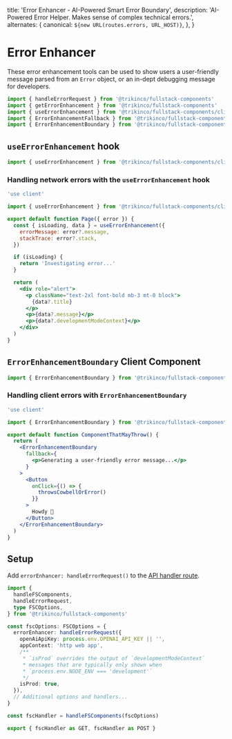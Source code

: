 
  title: 'Error Enhancer - AI-Powered Smart Error Boundary',
  description:
    'AI-Powered Error Helper. Makes sense of complex technical errors.',
  alternates: {
    canonical: `${new URL(routes.errors, URL_HOST)}`,
  },
}

# Error Enhancer

These error enhancement tools can be used to show users a user-friendly message parsed from an `Error` object, or an in-dept debugging message for developers.

```jsx
import { handleErrorRequest } from '@trikinco/fullstack-components'
import { getErrorEnhancement } from '@trikinco/fullstack-components'
import { useErrorEnhancement } from '@trikinco/fullstack-components/client'
import { ErrorEnhancementFallback } from '@trikinco/fullstack-components/client'
import { ErrorEnhancementBoundary } from '@trikinco/fullstack-components/client'
```

## `useErrorEnhancement` hook

```jsx
import { useErrorEnhancement } from '@trikinco/fullstack-components/client'
```

### Handling network errors with the `useErrorEnhancement` hook

<ErrorHTTPPreview
  status={400}
  label="Live Example · HTTP `400 Bad Request`"
/>

<ErrorHTTPPreview
  status={401}
  label="Live Example · HTTP `401 Unauthorized`"
/>

<ErrorHTTPPreview
  status={403}
  label="Live Example · HTTP `403 Forbidden`"
/>

<ErrorHTTPPreview
  status={404}
  label="Live Example · HTTP `404 Not Found`"
/>

<ErrorHTTPPreview
  status={500}
  label="Live Example · HTTP `500 Internal Server Error`"
/>

<ErrorHTTPPreview
  status={503}
  label="Live Example · HTTP `503 Service Unavailable`"
/>

```jsx
'use client'

import { useErrorEnhancement } from '@trikinco/fullstack-components/client'

export default function Page({ error }) {
  const { isLoading, data } = useErrorEnhancement({
    errorMessage: error?.message,
    stackTrace: error?.stack,
  })

  if (isLoading) {
    return 'Investigating error...'
  }

  return (
    <div role="alert">
      <p className="text-2xl font-bold mb-3 mt-0 block">
        {data?.title}
      </p>
      <p>{data?.message}</p>
      <p>{data?.developmentModeContext}</p>
    </div>
  )
}
```

## `ErrorEnhancementBoundary` Client Component

```jsx
import { ErrorEnhancementBoundary } from '@trikinco/fullstack-components/client'
```

### Handling client errors with `ErrorEnhancementBoundary`

<ClientErrors />

```jsx
'use client'

import { ErrorEnhancementBoundary } from '@trikinco/fullstack-components/client'

export default function ComponentThatMayThrow() {
  return (
    <ErrorEnhancementBoundary
      fallback={
        <p>Generating a user-friendly error message...</p>
      }
    >
      <Button
        onClick={() => {
          throwsCowbellOrError()
        }}
      >
        Howdy 🤠
      </Button>
    </ErrorEnhancementBoundary>
  )
}
```

## Setup

Add `errorEnhancer: handleErrorRequest()` to the [API handler route](/docs/get-started/#setup).

```ts title="app/api/fsutils/[...fscomponents]/route.ts"
import {
  handleFSComponents,
  handleErrorRequest,
  type FSCOptions,
} from '@trikinco/fullstack-components'

const fscOptions: FSCOptions = {
  errorEnhancer: handleErrorRequest({
    openAiApiKey: process.env.OPENAI_API_KEY || '',
    appContext: 'http web app',
    /**
     * `isProd` overrides the output of `developmentModeContext`
     * messages that are typically only shown when
     * `process.env.NODE_ENV === 'development'`
     */
    isProd: true,
  }),
  // Additional options and handlers...
}

const fscHandler = handleFSComponents(fscOptions)

export { fscHandler as GET, fscHandler as POST }
```
